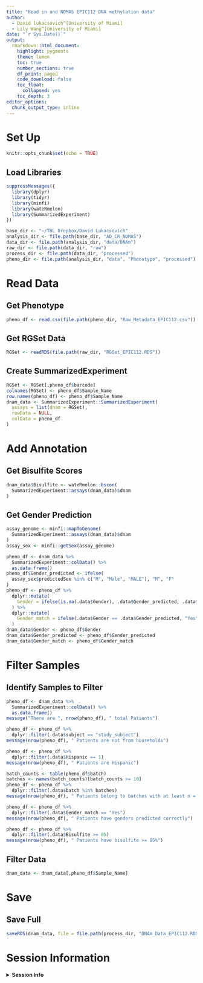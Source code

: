 ```yaml
---
title: "Read in and NOMAS EPIC112 DNA methylation data"
author: 
  - David lukacsovich^[University of Miami]
  - Lily Wang^[University of Miami]
date: "`r Sys.Date()`"
output:
  rmarkdown::html_document:
    highlight: pygments
    theme: lumen
    toc: true
    number_sections: true
    df_print: paged
    code_download: false
    toc_float:
      collapsed: yes
    toc_depth: 3
editor_options:
  chunk_output_type: inline    
---
```


# Set Up

```r
knitr::opts_chunk$set(echo = TRUE)
```

## Load Libraries

```r
suppressMessages({
  library(dplyr)
  library(tidyr)
  library(minfi)
  library(wateRmelon)
  library(SummarizedExperiment)
})

base_dir <- "~/TBL Dropbox/David Lukacsovich"
analysis_dir <- file.path(base_dir, "AD_CR_NOMAS")
data_dir <- file.path(analysis_dir, "data/DNAm") 
raw_dir <- file.path(data_dir, "raw")
process_dir <- file.path(data_dir, "processed")
pheno_dir <- file.path(analysis_dir, "data", "Phenotype", "processed")
```

# Read Data

## Get Phenotype

```r
pheno_df <- read.csv(file.path(pheno_dir, "Raw_Metadata_EPIC112.csv"))
```

## Get RGSet Data

```r
RGSet <- readRDS(file.path(raw_dir, "RGSet_EPIC112.RDS"))
```

## Create SummarizedExperiment

```r
RGSet <- RGSet[,pheno_df$barcode]
colnames(RGSet) <- pheno_df$Sample_Name
row.names(pheno_df) <- pheno_df$Sample_Name
dnam_data <- SummarizedExperiment::SummarizedExperiment(
  assays = list(dnam = RGSet),
  rowData = NULL,
  colData = pheno_df
)
```

# Add Annotation

## Get Bisulfite Scores

```r
dnam_data$Bisulfite <- wateRmelon::bscon(
  SummarizedExperiment::assays(dnam_data)$dnam
)
```

## Get Gender Prediction

```r
assay_genome <- minfi::mapToGenome(
  SummarizedExperiment::assays(dnam_data)$dnam
)
assay_sex <- minfi::getSex(assay_genome)

pheno_df <- dnam_data %>%
  SummarizedExperiment::colData() %>%
  as.data.frame()
pheno_df$Gender_predicted <- ifelse(
  assay_sex$predictedSex %in% c("M", "Male", "MALE"), "M", "F"
)
pheno_df <- pheno_df %>%
  dplyr::mutate(
    Gender = ifelse(is.na(.data$Gender), .data$Gender_predicted, .data$Gender)
  ) %>%
  dplyr::mutate(
    Gender_match = ifelse(.data$Gender == .data$Gender_predicted, "Yes", "No")
  )
dnam_data$Gender <- pheno_df$Gender
dnam_data$Gender_predicted <- pheno_df$Gender_predicted
dnam_data$Gender_match <- pheno_df$Gender_match
```

# Filter Samples

## Identify Samples to Filter

```r
pheno_df <- dnam_data %>%
  SummarizedExperiment::colData() %>%
  as.data.frame()
message("There are ", nrow(pheno_df), " total Patients")

pheno_df <- pheno_df %>%
  dplyr::filter(.data$subject == "study_subject")
message(nrow(pheno_df), " Patients are not from households")

pheno_df <- pheno_df %>%
  dplyr::filter(.data$Hispanic == 1)
message(nrow(pheno_df), " Patients are Hispanic")

batch_counts <- table(pheno_df$batch)
batches <- names(batch_counts)[batch_counts >= 10]
pheno_df <- pheno_df %>%
  dplyr::filter(.data$batch %in% batches)
message(nrow(pheno_df), " Patients belong to batches with at least n = 10 samples")

pheno_df <- pheno_df %>%
  dplyr::filter(.data$Gender_match == "Yes")
message(nrow(pheno_df), " Patients have genders predicted correctly")

pheno_df <- pheno_df %>%
  dplyr::filter(.data$Bisulfite >= 85)
message(nrow(pheno_df), " Patients have bisulfite >= 85%")
```

## Filter Data

```r
dnam_data <- dnam_data[,pheno_df$Sample_Name]
```

# Save

## Save Full

```r
saveRDS(dnam_data, file = file.path(process_dir, "DNAm_Data_EPIC112.RDS"))
```

# Session Information

<details>
  <summary>**Session Info**</summary>
```r
sessionInfo()
```
</details>
